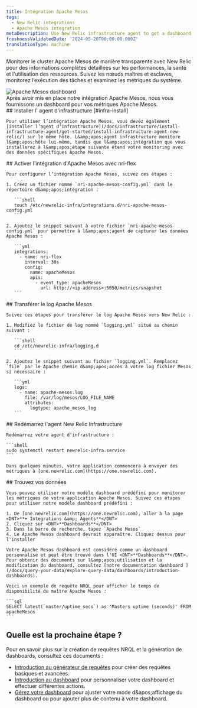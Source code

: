 ```yaml
---
title: Intégration Apache Mesos
tags:
  - New Relic integrations
  - Apache Mesos integration
metaDescription: Use New Relic infrastructure agent to get a dashboard with metrics from your Apache Mesos.
freshnessValidatedDate: '2024-05-20T00:00:00.000Z'
translationType: machine
---
```


Monitorer le cluster Apache Mesos de manière transparente avec New Relic pour des informations complètes détaillées sur les performances, la santé et l'utilisation des ressources. Suivez les nœuds maîtres et esclaves, monitorez l’exécution des tâches et examinez les métriques du système.

<img title="Apache Mesos dashboard" alt="Apache Mesos dashboard" src="/images/infrastructure_screenshot_full-apache-mesos-dashboard.webp" />

<figcaption>
  Après avoir mis en place notre intégration Apache Mesos, nous vous fournissons un dashboard pour vos métriques Apache Mesos.
</figcaption>

<Steps>
  <Step>
    ## Installer l' agent d'infrastructure [#infra-install]

    Pour utiliser l’intégration Apache Mesos, vous devez également [installer l’agent d’infrastructure](/docs/infrastructure/install-infrastructure-agent/get-started/install-infrastructure-agent-new-relic/) sur le même hôte. L&amp;apos;agent infrastructure monitore l&amp;apos;hôte lui-même, tandis que l&amp;apos;intégration que vous installerez à l&amp;apos;étape suivante étend votre monitoring avec des données spécifiques Apache Mesos.
  </Step>

  <Step>
    ## Activer l'intégration d'Apache Mesos avec nri-flex

    Pour configurer l’intégration Apache Mesos, suivez ces étapes :

    1. Créez un fichier nommé `nri-apache-mesos-config.yml` dans le répertoire d&amp;apos;intégration :

       ```shell
       touch /etc/newrelic-infra/integrations.d/nri-apache-mesos-config.yml
       ```

    2. Ajoutez le snippet suivant à votre fichier `nri-apache-mesos-config.yml` pour permettre à l&amp;apos;agent de capturer les données Apache Mesos :

       ```yml
       integrations:
         - name: nri-flex
           interval: 30s
           config:
             name: apacheMesos
             apis:
               - event_type: apacheMesos
                 url: http://<ip-address>:5050/metrics/snapshot
       ```
  </Step>

  <Step>
    ## Transférer le log Apache Mesos

    Suivez ces étapes pour transférer le log Apache Mesos vers New Relic :

    1. Modifiez le fichier de log nommé `logging.yml` situé au chemin suivant :

       ```shell
       cd /etc/newrelic-infra/logging.d
       ```

    2. Ajoutez le snippet suivant au fichier `logging.yml`. Remplacez `file` par le Apache chemin d&amp;apos;accès à votre log fichier Mesos si nécessaire :

       ```yml
       logs:
         - name: apache-mesos.log
           file: /var/log/mesos/LOG_FILE_NAME
           attributes:
             logtype: apache_mesos_log
       ```
  </Step>

  <Step>
    ## Redémarrez l'agent New Relic Infrastructure

    Redémarrez votre agent d’infrastructure :

    ```shell
    sudo systemctl restart newrelic-infra.service
    ```

    Dans quelques minutes, votre application commencera à envoyer des métriques à [one.newrelic.com](https://one.newrelic.com).
  </Step>

  <Step>
    ## Trouvez vos données

    Vous pouvez utiliser notre modèle dashboard prédéfini pour monitorer les métriques de votre application Apache Mesos. Suivez ces étapes pour utiliser notre modèle dashboard prédéfini :

    1. De [one.newrelic.com](https://one.newrelic.com), aller à la page <DNT>**+ Integrations &amp; Agents**</DNT>
    2. Cliquez sur <DNT>**Dashboards**</DNT>
    3. Dans la barre de recherche, tapez `Apache Mesos`
    4. Le Apache Mesos dashboard devrait apparaître. Cliquez dessus pour l'installer

    Votre Apache Mesos dashboard est considéré comme un dashboard personnalisé et peut être trouvé dans l'UI <DNT>**Dashboards**</DNT>. Pour obtenir des documents sur l&amp;apos;utilisation et la modification du dashboard, consultez [notre documentation dashboard ](/docs/query-your-data/explore-query-data/dashboards/introduction-dashboards).

    Voici un exemple de requête NRQL pour afficher le temps de disponibilité du maître Apache Mesos :

    ```sql
    SELECT latest(`master/uptime_secs`) as 'Masters uptime (seconds)' FROM apacheMesos
    ```
  </Step>
</Steps>

## Quelle est la prochaine étape ?

Pour en savoir plus sur la création de requêtes NRQL et la génération de dashboards, consultez ces documents :

* [Introduction au générateur de requêtes](/docs/query-your-data/explore-query-data/query-builder/introduction-query-builder) pour créer des requêtes basiques et avancées.
* [Introduction au dashboard](/docs/query-your-data/explore-query-data/dashboards/introduction-dashboards) pour personnaliser votre dashboard et effectuer différentes actions.
* [Gérez votre dashboard](/docs/query-your-data/explore-query-data/dashboards/manage-your-dashboard) pour ajuster votre mode d&amp;apos;affichage du dashboard ou pour ajouter plus de contenu à votre dashboard.